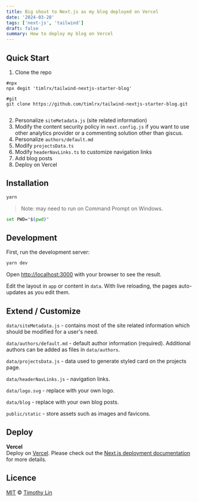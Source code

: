 ```yaml
---
title: Big shout to Next.js as my blog deployed on Vercel
date: '2024-03-28'
tags: ['next-js', 'tailwind']
draft: false
summary: How to deploy my blog on Vercel
---
```


## Quick Start

1. Clone the repo

```
#npx
npx degit 'timlrx/tailwind-nextjs-starter-blog'

#git
git clone https://github.com/timlrx/tailwind-nextjs-starter-blog.git


```

2. Personalize `siteMetadata.js` (site related information)
3. Modify the content security policy in `next.config.js` if you want to use
   other analytics provider or a commenting solution other than giscus.
4. Personalize `authors/default.md`
5. Modify `projectsData.ts`
6. Modify `headerNavLinks.ts` to customize navigation links
7. Add blog posts
8. Deploy on Vercel

## Installation

```bash
yarn
```


> Note: may need to run on Command Prompt on Windows.


```bash
set PWD="$(pwd)"
```

## Development

First, run the development server:

```bash
yarn dev
```

Open [http://localhost:3000](http://localhost:3000) with your browser to see the result.

Edit the layout in `app` or content in `data`. With live reloading, the pages auto-updates as you edit them.

## Extend / Customize

`data/siteMetadata.js` - contains most of the site related information which should be modified for a user's need.

`data/authors/default.md` - default author information (required). Additional authors can be added as files in `data/authors`.

`data/projectsData.js` - data used to generate styled card on the projects page.

`data/headerNavLinks.js` - navigation links.

`data/logo.svg` - replace with your own logo.

`data/blog` - replace with your own blog posts.

`public/static` - store assets such as images and favicons.


## Deploy

**Vercel**  
Deploy on [Vercel](https://vercel.com). Please check out the [Next.js deployment documentation](https://nextjs.org/docs/app/building-your-application/deploying) for more details.

## Licence

[MIT](https://github.com/timlrx/tailwind-nextjs-starter-blog/blob/main/LICENSE) © [Timothy Lin](https://www.timlrx.com)
